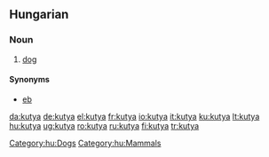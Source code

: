 ==Hungarian==

===Noun===
{{infl|hu|noun}}

# [[dog]]

====Synonyms====
*[[eb]]

[[Category:hu:Dogs]]
[[Category:hu:Mammals]]

[[da:kutya]]
[[de:kutya]]
[[el:kutya]]
[[fr:kutya]]
[[io:kutya]]
[[it:kutya]]
[[ku:kutya]]
[[lt:kutya]]
[[hu:kutya]]
[[ug:kutya]]
[[ro:kutya]]
[[ru:kutya]]
[[fi:kutya]]
[[tr:kutya]]